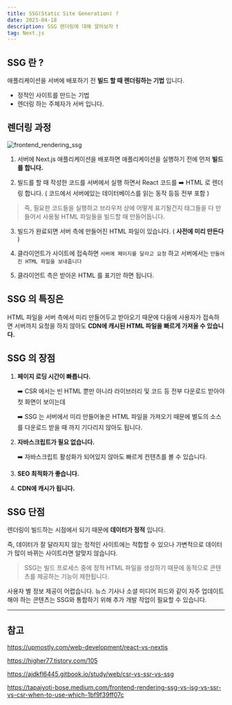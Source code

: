 ```yaml
---
title: SSG(Static Site Generation) ?
date: 2023-04-18
description: SSG 렌더링에 대해 알아보자 ❗️
tag: Next.js
---
```


## SSG 란 ?

애플리케이션을 서버에 배포하기 전 **빌드 할 때 렌더링하는 기법** 입니다.

-   정적인 사이트를 만드는 기법
-   렌더링 하는 주체자가 서버 입니다.

## 렌더링 과정

![frontend_rendering_ssg](https://user-images.githubusercontent.com/87301268/232832658-4ad0022b-fe22-4c1e-ae71-e3364a878376.jpg)

1. 서버에 Next.js 애플리케이션을 배포하면 애플리케이션을 실행하기 전에 먼저 **빌드를 합니다.**

2. 빌드를 할 때 작성한 코드를 서버에서 실행 하면서 React 코드를 ➡️ HTML 로 렌더링 합니다.
   ( 코드에서 서버에있는 데이터베이스를 읽는 동작 등등 전부 포함 )

> 즉, 필요한 코드들을 실행하고 브라우저 상에 어떻게 표기될건지 태그들을 다 만들어서 사용될 HTML 파일들을 빌드할 때 만들어둡니다.

3. 빌드가 완료되면 서버 측에 만들어진 HTML 파일이 있습니다. ( **사전에 미리 만든다** )

4. 클라이언트가 사이트에 접속하면 `서버에 페이지를 달라고 요청` 하고 서버에서는 `만들어진 HTML 파일을 보내줍니다`

5. 클라이언트 측은 받아온 HTML 를 표기만 하면 됩니다.

## SSG 의 특징은

HTML 파일을 서버 측에서 미리 만들어두고 받아오기 때문에 다음에 사용자가 접속하면
서버까지 요청을 하지 않아도 **CDN에 캐시된 HTML 파일을 빠르게 가져올 수 있습니다.**

## SSG 의 장점

1. **페이지 로딩 시간이 빠릅니다.**

    ➡️ CSR 에서는 빈 HTML 뿐만 아니라 라이브러리 및 코드 등 전부 다운로드 받아야 첫 화면이 보이는데

    ➡️ SSG 는 서버에서 미리 만들어놓은 HTML 파일을 가져오기 때문에 별도의 소스를 다운로드 받을 때 까지 기다리지 않아도 됩니다.

2. **자바스크립트가 필요 없습니다.**

    ➡️ 자바스크립트 활성화가 되어있지 않아도 빠르게 컨텐츠를 볼 수 있습니다.

3. **SEO 최적화가 좋습니다.**

4. **CDN에 캐시가 됩니다.**

## SSG 단점

렌더링이 빌드하는 시점에서 되기 때문에 **데이터가 정적** 입니다.

즉, 데이터가 잘 달라지지 않는 정적인 사이트에는 적합할 수 있으나 가변적으로 데이터가 많이 바뀌는 사이트라면 알맞지 않습니다.

> SSG는 빌드 프로세스 중에 정적 HTML 파일을 생성하기 때문에 동적으로 콘텐츠를 제공하는 기능이 제한됩니다.

사용자 별 정보 제공이 어렵습니다. 뉴스 기사나 소셜 미디어 피드와 같이 자주 업데이트해야 하는 콘텐츠는 SSG와 통합하기 위해 추가 개발 작업이 필요할 수 있습니다.

---

## 참고

https://upmostly.com/web-development/react-vs-nextjs

https://higher77.tistory.com/105

https://ajdkfl6445.gitbook.io/study/web/csr-vs-ssr-vs-ssg

https://tapajyoti-bose.medium.com/frontend-rendering-ssg-vs-isg-vs-ssr-vs-csr-when-to-use-which-1bf9f39ff07c
